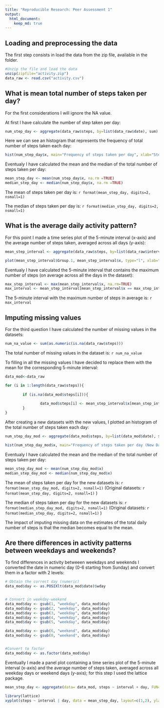 ```yaml
---
title: "Reproducible Research: Peer Assessment 1"
output: 
  html_document:
    keep_md: true
---
```






## Loading and preprocessing the data

The first step consists in load the data from the zip file, available in the folder.

```r
#Unzip the file and load the data
unzip(zipfile="activity.zip")
data_raw <- read.csv("activity.csv")

```



## What is mean total number of steps taken per day?

For the first considerations I will ignore the NA value.

At first I have calculate the number of step taken per day:

```r

num_step_day <- aggregate(data_raw$steps, by=list(data_raw$date), sum)

```


Here we can see an histogram that represents the frequency of total number of steps taken each day:

```r

hist(num_step_day$x, main="Frequency of steps taken per day", xlab="Steps per day", breaks=10)

```


Eventualy I have calculated the mean and the median of the total number of steps taken per day:

```r

mean_step_day <- mean(num_step_day$x, na.rm =TRUE)
median_step_day <- median(num_step_day$x, na.rm =TRUE)

```

The mean of steps taken per day is: `r format(mean_step_day, digits=2, nsmall=1)`

The median of steps taken per day is: `r format(median_step_day, digits=2, nsmall=1)`




## What is the average daily activity pattern?

For this point I made a time series plot of the 5-minute interval (x-axis) and the average number of steps taken, averaged across all days (y-axis):

```r

mean_step_interval <- aggregate(data_raw$steps, by=list(data_raw$interval), FUN=mean, na.rm=TRUE) 

plot(mean_step_interval$Group.1, mean_step_interval$x, type="l", xlab="Intervals", ylab="Number of steps", main="Mean of steps during the day")

```


Eventualy I have calculated the 5-minute interval that contains the maximum number of steps (on average across all the days in the dataset):

```r
max_step_interval <- max(mean_step_interval$x, na.rm=TRUE)
max_interval <- mean_step_interval[mean_step_interval$x == max_step_interval, 1]
```

The 5-minute interval with the maximum number of steps in average is: `r max_interval`




## Imputing missing values


For the third question I have calculated the number of missing values in the datasets:
```r

num_na_value <- sum(as.numeric(is.na(data_raw$steps)))


```

The total number of missing values in the dataset is: `r num_na_value`


To filling in all the missing values I have decided to replace them with the mean for the corresponding 5-minute interval:
```r

data_mod<-data_raw

for (i in 1:length(data_raw$steps)){
        
        if (is.na(data_mod$steps[i])){
        
                data_mod$steps[i] <- mean_step_interval$x[mean_step_interval$Group.1 == as.numeric(data_mod$interval[i]) ]
        }
}
```


After creating a new datasets with the new values, I plotted an histogram of the total number of steps taken each day:
```r
num_step_day_mod <- aggregate(data_mod$steps, by=list(data_mod$date), sum)

hist(num_step_day_mod$x, main="Frequency of steps taken per day (New Datasets)", xlab="Steps per day", breaks=10)
```


Eventualy I have calculated the mean and the median of the total number of steps taken per day:
```r
mean_step_day_mod <- mean(num_step_day_mod$x)
median_step_day_mod <- median(num_step_day_mod$x)

```

The mean of steps taken per day for the new datasets is: `r format(mean_step_day_mod, digits=2, nsmall=1)` (Original datasets: `r format(mean_step_day, digits=2, nsmall=1)` )

The median of steps taken per day for the new datasets is: `r format(median_step_day_mod, digits=2, nsmall=1)` (Original datasets: `r format(median_step_day, digits=2, nsmall=1)` )


The impact of imputing missing data on the estimates of the total daily number of steps is that the median becomes equal to the mean.


## Are there differences in activity patterns between weekdays and weekends?

To find differences in activity betweeen weekdays and weekends I converted the date in numeric day (0-6 starting from Sunday) and convert them in a factor with 2 levels:
```r
# Obtain the correct day (numeric)
data_mod$day <- as.POSIXlt(data_mod$date)$wday


# Convert in weekday-weekend
data_mod$day <- gsub(1, "weekday", data_mod$day)
data_mod$day <- gsub(2, "weekday", data_mod$day)
data_mod$day <- gsub(3, "weekday", data_mod$day)
data_mod$day <- gsub(4, "weekday", data_mod$day)
data_mod$day <- gsub(5, "weekday", data_mod$day)

data_mod$day <- gsub(6, "weekend", data_mod$day)
data_mod$day <- gsub(0, "weekend", data_mod$day)


#Convert to factor
data_mod$day <- as.factor(data_mod$day)

```



Eventually I made a panel plot containing a time series plot of the 5-minute interval (x-axis) and the average number of steps taken, averaged across all weekday days or weekend days (y-axis); for this step I used the lattice package.
```r
mean_step_day <- aggregate(data= data_mod, steps ~ interval + day, FUN=mean)

library(lattice)
xyplot(steps ~ interval | day, data = mean_step_day, layout=c(1,2), ylab="Number of steps", xlab="Interval", type = "l")

```










